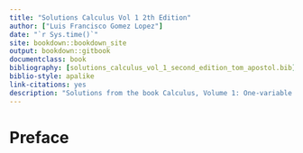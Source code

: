 ```yaml
---
title: "Solutions Calculus Vol 1 2th Edition"
author: ["Luis Francisco Gomez Lopez"] 
date: "`r Sys.time()`"
site: bookdown::bookdown_site
output: bookdown::gitbook
documentclass: book
bibliography: [solutions_calculus_vol_1_second_edition_tom_apostol.bib]
biblio-style: apalike
link-citations: yes
description: "Solutions from the book Calculus, Volume 1: One-variable calculus, with an introduction to linear algebra Second Edition (1988) by Tom Mike Apostol."
---
```


# Preface {-}